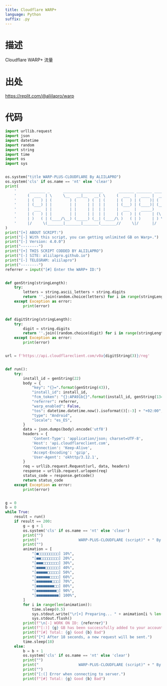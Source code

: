```yaml
---
title: Cloudflare WARP+
language: Python
suffix: .py
---
```


# 描述

Cloudflare WARP+ 流量

# 出处

<https://replit.com/@aliilapro/warp>

# 代码

```python
import urllib.request
import json
import datetime
import random
import string
import time
import os
import sys


os.system("title WARP-PLUS-CLOUDFLARE By ALIILAPRO")
os.system('cls' if os.name == 'nt' else 'clear')
print(
    '      _______ _      __________________       _______ _______ _______ _______\n'
    '     (  ___  | \     \__   __|__   __( \     (  ___  |  ____ |  ____ |  ___  )\n'
    '     | (   ) | (        ) (     ) (  | (     | (   ) | (    )| (    )| (   ) |\n'
    '     | (___) | |        | |     | |  | |     | (___) | (____)| (____)| |   | |\n'
    '     |  ___  | |        | |     | |  | |     |  ___  |  _____)     __) |   | |\n'
    '     | (   ) | |        | |     | |  | |     | (   ) | (     | (\ (  | |   | |\n'
    '     | )   ( | (____/\__) (_____) (__| (____/\ )   ( | )     | ) \ \_| (___) |\n'
    '     |/     \(_______|_______|_______(_______//     \|/      |/   \__(_______)\n'
)
print("[+] ABOUT SCRIPT:")
print("[-] With this script, you can getting unlimited GB on Warp+.")
print("[-] Version: 4.0.0")
print("--------")
print("[+] THIS SCRIPT CODDED BY ALIILAPRO")
print("[-] SITE: aliilapro.github.io")
print("[-] TELEGRAM: aliilapro")
print("--------")
referrer = input("[#] Enter the WARP+ ID:")


def genString(stringLength):
    try:
        letters = string.ascii_letters + string.digits
        return ''.join(random.choice(letters) for i in range(stringLength))
    except Exception as error:
        print(error)


def digitString(stringLength):
    try:
        digit = string.digits
        return ''.join((random.choice(digit) for i in range(stringLength)))
    except Exception as error:
        print(error)


url = f'https://api.cloudflareclient.com/v0a{digitString(3)}/reg'


def run():
    try:
        install_id = genString(22)
        body = {
            "key": "{}=".format(genString(43)),
            "install_id": install_id,
            "fcm_token": "{}:APA91b{}".format(install_id, genString(134)),
            "referrer": referrer,
            "warp_enabled": False,
            "tos": datetime.datetime.now().isoformat()[:-3] + "+02:00",
            "type": "Android",
            "locale": "es_ES",
        }
        data = json.dumps(body).encode('utf8')
        headers = {
            'Content-Type': 'application/json; charset=UTF-8',
            'Host': 'api.cloudflareclient.com',
            'Connection': 'Keep-Alive',
            'Accept-Encoding': 'gzip',
            'User-Agent': 'okhttp/3.12.1',
        }
        req = urllib.request.Request(url, data, headers)
        response = urllib.request.urlopen(req)
        status_code = response.getcode()
        return status_code
    except Exception as error:
        print(error)


g = 0
b = 0
while True:
    result = run()
    if result == 200:
        g = g + 1
        os.system('cls' if os.name == 'nt' else 'clear')
        print("")
        print("                  WARP-PLUS-CLOUDFLARE (script)" + " By ALIILAPRO")
        print("")
        animation = [
            "[■□□□□□□□□□] 10%",
            "[■■□□□□□□□□] 20%",
            "[■■■□□□□□□□] 30%",
            "[■■■■□□□□□□] 40%",
            "[■■■■■□□□□□] 50%",
            "[■■■■■■□□□□] 60%",
            "[■■■■■■■□□□] 70%",
            "[■■■■■■■■□□] 80%",
            "[■■■■■■■■■□] 90%",
            "[■■■■■■■■■■] 100%",
        ]
        for i in range(len(animation)):
            time.sleep(0.5)
            sys.stdout.write("\r[+] Preparing... " + animation[i % len(animation)])
            sys.stdout.flush()
        print(f"\n[-] WORK ON ID: {referrer}")
        print(f"[:)] {g} GB has been successfully added to your account.")
        print(f"[#] Total: {g} Good {b} Bad")
        print("[*] After 18 seconds, a new request will be sent.")
        time.sleep(18)
    else:
        b = b + 1
        os.system('cls' if os.name == 'nt' else 'clear')
        print("")
        print("                  WARP-PLUS-CLOUDFLARE (script)" + " By ALIILAPRO")
        print("")
        print("[:(] Error when connecting to server.")
        print(f"[#] Total: {g} Good {b} Bad")

```
